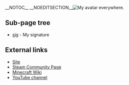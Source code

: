 {{DISPLAYTITLE:User:ultradude25}}__NOTOC__ __NOEDITSECTION__[[File:en/Archive/Community/Users/Ultradude25.png|thumb|My avatar everywhere.]]
== Sub-page tree ==
* [[en//sig|sig]] - My signature

== External links ==
* [http://matt-russell.com/ Site]
* [http://steamcommunity.com/id/ultradude25 Steam Community Page]
* [http://www.minecraftwiki.net/wiki/User:Ultradude25 Minecraft Wiki]
* [http://www.youtube.com/user/ultradude25 YouTube channel]
